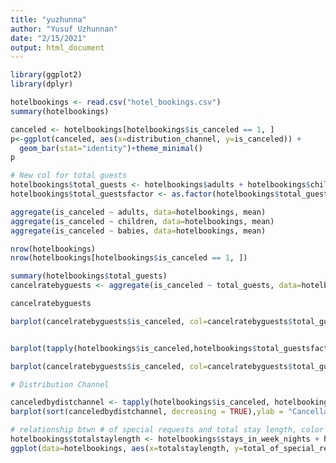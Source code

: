 ```yaml
---
title: "yuzhunna"
author: "Yusuf Uzhunnan"
date: "2/15/2021"
output: html_document
---
```


```r
library(ggplot2)
library(dplyr)
```

```r
hotelbookings <- read.csv("hotel_bookings.csv")
summary(hotelbookings)
```

```r
canceled <- hotelbookings[hotelbookings$is_canceled == 1, ]
p<-ggplot(canceled, aes(x=distribution_channel, y=is_canceled)) +
  geom_bar(stat="identity")+theme_minimal()
p
```


```r
# New col for total guests
hotelbookings$total_guests <- hotelbookings$adults + hotelbookings$children + hotelbookings$babies
hotelbookings$total_guestsfactor <- as.factor(hotelbookings$total_guests)

aggregate(is_canceled ~ adults, data=hotelbookings, mean)
aggregate(is_canceled ~ children, data=hotelbookings, mean)
aggregate(is_canceled ~ babies, data=hotelbookings, mean)

nrow(hotelbookings)
nrow(hotelbookings[hotelbookings$is_canceled == 1, ])

summary(hotelbookings$total_guests)
cancelratebyguests <- aggregate(is_canceled ~ total_guests, data=hotelbookings, mean)

cancelratebyguests

barplot(cancelratebyguests$is_canceled, col=cancelratebyguests$total_guests, border =TRUE, axes= TRUE, ylim=c(0,1))


barplot(tapply(hotelbookings$is_canceled,hotelbookings$total_guestsfactor, mean, na.rm = TRUE), border = TRUE, axes = TRUE, ylim = c(0,1))

barplot(cancelratebyguests$is_canceled, col=cancelratebyguests$total_guests, names.arg = cancelratebyguests$total_guests, xlab="Total Number of Guests", ylab="Cancellation Rate", border =TRUE, axes= TRUE, ylim=c(0,1))


```



```r
# Distribution Channel

canceledbydistchannel <- tapply(hotelbookings$is_canceled, hotelbookings$distribution_channel, mean, na.rm = TRUE)
barplot(sort(canceledbydistchannel, decreasing = TRUE),ylab = "Cancellation Rate",xlab = "Distribution Channel", ylim = c(0,1), col = c("red","blue","green", "pink","yellow"))
```


```r
# relationship btwn # of special requests and total stay length, color coded by is_canceled
hotelbookings$totalstaylength <- hotelbookings$stays_in_week_nights + hotelbookings$stays_in_weekend_nights
ggplot(data=hotelbookings, aes(x=totalstaylength, y=total_of_special_requests, colour=is_canceled)) + geom_point(size=2, alpha=.5) + geom_smooth(method = "lm") + geom_jitter()
```


